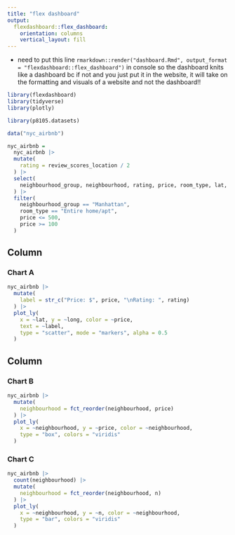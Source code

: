 ```yaml
---
title: "flex dashboard"
output: 
  flexdashboard::flex_dashboard:
    orientation: columns
    vertical_layout: fill
---
```


* need to put this line `rmarkdown::render("dashboard.Rmd", output_format = "flexdashboard::flex_dashboard")`
 in console so the dashboard knits like a dashboard bc if not and you just put it in the website, it will take on the formatting and visuals of a website and not the dashboard!!
 
 
```r
library(flexdashboard)
library(tidyverse)
library(plotly)

library(p8105.datasets)
```

```r
data("nyc_airbnb")

nyc_airbnb = 
  nyc_airbnb |> 
  mutate(
    rating = review_scores_location / 2
  ) |> 
  select(
    neighbourhood_group, neighbourhood, rating, price, room_type, lat, long
  ) |> 
  filter(
    neighbourhood_group == "Manhattan",
    room_type == "Entire home/apt",
    price <= 500,
    price >= 100
  )
```

Column {data-width=650}
-----------------------------------------------------------------------

### Chart A

```r
nyc_airbnb |> 
  mutate(
    label = str_c("Price: $", price, "\nRating: ", rating) 
  ) |> 
  plot_ly(
    x = ~lat, y = ~long, color = ~price,
    text = ~label,
    type = "scatter", mode = "markers", alpha = 0.5
  )
```

Column {data-width=350}
-----------------------------------------------------------------------

### Chart B

```r
nyc_airbnb |> 
  mutate(
    neighbourhood = fct_reorder(neighbourhood, price)
  ) |> 
  plot_ly(
    x = ~neighbourhood, y = ~price, color = ~neighbourhood,
    type = "box", colors = "viridis" 
  )
```

### Chart C

```r
nyc_airbnb |> 
  count(neighbourhood) |> 
  mutate(
    neighbourhood = fct_reorder(neighbourhood, n)
  ) |> 
  plot_ly(
    x = ~neighbourhood, y = ~n, color = ~neighbourhood,
    type = "bar", colors = "viridis"
  )
```

